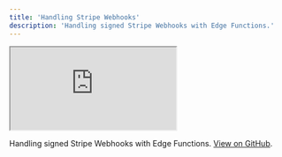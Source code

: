 ```yaml
---
title: 'Handling Stripe Webhooks'
description: 'Handling signed Stripe Webhooks with Edge Functions.'
---
```


<div class="video-container">
  <iframe
    src="https://www.youtube-nocookie.com/embed/6OMVWiiycLs"
    frameBorder="1"
    allow="accelerometer; autoplay; clipboard-write; encrypted-media; gyroscope; picture-in-picture"
    allowFullScreen
  ></iframe>
</div>

Handling signed Stripe Webhooks with Edge Functions. [View on GitHub](https://github.com/biobase-ai/biobase/blob/master/examples/edge-functions/biobase/functions/stripe-webhooks/index.ts).
